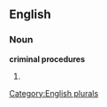 
==English==

===Noun===
'''criminal procedures'''

# {{plural of|[[criminal procedure]]}}

[[Category:English plurals]]